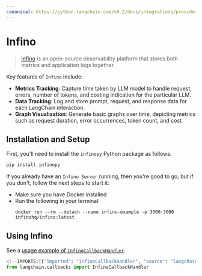 ```yaml
---
canonical: https://python.langchain.com/v0.2/docs/integrations/providers/infino/
---
```


# Infino

> [Infino](https://github.com/infinohq/infino) is an open-source observability platform that stores both metrics and application logs together.

Key features of `Infino` include:
- **Metrics Tracking**: Capture time taken by LLM model to handle request, errors, number of tokens, and costing indication for the particular LLM.
- **Data Tracking**: Log and store prompt, request, and response data for each LangChain interaction.
- **Graph Visualization**: Generate basic graphs over time, depicting metrics such as request duration, error occurrences, token count, and cost.

## Installation and Setup

First, you'll need to install the  `infinopy` Python package as follows:

```bash
pip install infinopy
```

If you already have an `Infino Server` running, then you're good to go; but if
you don't, follow the next steps to start it:

- Make sure you have Docker installed
- Run the following in your terminal:
  ```
  docker run --rm --detach --name infino-example -p 3000:3000 infinohq/infino:latest
  ```

## Using Infino

See a [usage example of `InfinoCallbackHandler`](/docs/integrations/callbacks/infino).

```python
<!--IMPORTS:[{"imported": "InfinoCallbackHandler", "source": "langchain.callbacks", "docs": "https://api.python.langchain.com/en/latest/callbacks/langchain_community.callbacks.infino_callback.InfinoCallbackHandler.html", "title": "Infino"}]-->
from langchain.callbacks import InfinoCallbackHandler
```